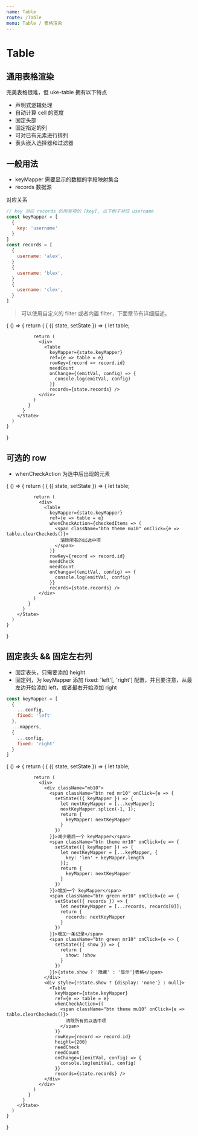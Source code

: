 ```yaml
---
name: Table
route: /Table
menu: Table / 表格渲染
---
```



# Table

## 通用表格渲染

完美表格很难，但 uke-table 拥有以下特点

- 声明式逻辑处理
- 自动计算 cell 的宽度
- 固定头部
- 固定指定的列
- 可对已有元素进行排列
- 表头嵌入选择器和过滤器

<PropsTable of={Table} />

## 一般用法

- keyMapper 需要显示的数据的字段映射集合
- records   数据源

对应关系

```js
// key 对应 records 的所有项的 [key], 以下例子对应 username
const keyMapper = [
  {
    key: 'username'
  }
]
const records = [
  {
    username: 'alex',
  }
  {
    username: 'blex',
  }
  {
    username: 'clex',
  }
]
```

> 可以使用自定义的 filter 或者内置 filter，下面章节有详细描述。

<Playground>
  {
    () => {
      return (
        <State initial={{
          keyMapper: [...keyMapper],
          records: [...records]
        }}>
          {
            ({ state, setState }) => {
              let table;

              return (
                <div>
                  <Table
                    keyMapper={state.keyMapper}
                    ref={e => table = e}
                    rowKey={record => record.id}
                    needCount
                    onChange={(emitVal, config) => {
                      console.log(emitVal, config)
                    }}
                    records={state.records} />
                </div>
              )
            }
          }
        </State>
      )
    }
  }
</Playground>

## 可选的 row

- whenCheckAction 为选中后出现的元素

<Playground>
  {
    () => {
      return (
        <State initial={{
          keyMapper: [...keyMapper],
          records: [...records]
        }}>
          {
            ({ state, setState }) => {
              let table;

              return (
                <div>
                  <Table
                    keyMapper={state.keyMapper}
                    ref={e => table = e}
                    whenCheckAction={checkedItems => (
                      <span className="btn theme mu10" onClick={e => table.clearCheckeds()}>
                        清除所有的以选中项
                      </span>
                    )}
                    rowKey={record => record.id}
                    needCheck
                    needCount
                    onChange={(emitVal, config) => {
                      console.log(emitVal, config)
                    }}
                    records={state.records} />
                </div>
              )
            }
          }
        </State>
      )
    }
  }
</Playground>

## 固定表头 && 固定左右列

- 固定表头，只需要添加 height
- 固定列，为 keyMapper 添加 fixed: 'left'[, 'right'] 配置，并且要注意，从最左边开始添加 left，或者最右开始添加 right

```js
const keyMapper = [
  {
    ...config,
    fixed: 'left'
  },
  ...mappers,
  {
    ...config,
    fixed: 'right'
  }
]
```

<Playground>
  {
    () => {
      return (
        <State initial={{
          keyMapper: [...keyMapperFixed],
          records: [...records],
          show: false
        }}>
          {
            ({ state, setState }) => {
              let table;

              return (
                <div>
                  <div className="mb10">
                    <span className="btn red mr10" onClick={e => {
                      setState(({ keyMapper }) => {
                        let nextKeyMapper = [...keyMapper];
                        nextKeyMapper.splice(-1, 1);
                        return {
                          keyMapper: nextKeyMapper
                        }
                      })
                    }}>减少最后一个 keyMapper</span>
                    <span className="btn theme mr10" onClick={e => {
                      setState(({ keyMapper }) => {
                        let nextKeyMapper = [...keyMapper, {
                          key: 'len' + keyMapper.length
                        }];
                        return {
                          keyMapper: nextKeyMapper
                        }
                      })
                    }}>增加一个 keyMapper</span>
                    <span className="btn green mr10" onClick={e => {
                      setState(({ records }) => {
                        let nextKeyMapper = [...records, records[0]];
                        return {
                          records: nextKeyMapper
                        }
                      })
                    }}>增加一条记录</span>
                    <span className="btn green mr10" onClick={e => {
                      setState(({ show }) => {
                        return {
                          show: !show
                        }
                      })
                    }}>{state.show ? '隐藏' : '显示'}表格</span>
                  </div>
                  <div style={!state.show ? {display: 'none'} : null}>
                    <Table
                      keyMapper={state.keyMapper}
                      ref={e => table = e}
                      whenCheckAction={(
                        <span className="btn theme mu10" onClick={e => table.clearCheckeds()}>
                          清除所有的以选中项
                        </span>
                      )}
                      rowKey={record => record.id}
                      height={200}
                      needCheck
                      needCount
                      onChange={(emitVal, config) => {
                        console.log(emitVal, config)
                      }}
                      records={state.records} />
                  </div>
                </div>
              )
            }
          }
        </State>
      )
    }
  }
</Playground>

<KeyMapper />